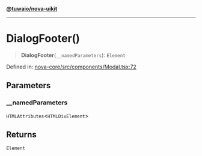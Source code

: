 [**@tuwaio/nova-uikit**](../../../README.md)

***

# DialogFooter()

> **DialogFooter**(`__namedParameters`): `Element`

Defined in: [nova-core/src/components/Modal.tsx:72](https://github.com/TuwaIO/nova-uikit/blob/fd695363130fe46e904dd8d459ca0673901ff3c3/packages/nova-core/src/components/Modal.tsx#L72)

## Parameters

### \_\_namedParameters

`HTMLAttributes`\<`HTMLDivElement`\>

## Returns

`Element`
